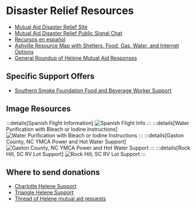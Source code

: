 # Disaster Relief Resources

- [Mutual Aid Disaster Relief Site](https://mutualaiddisasterrelief.org/)
- [Mutual Aid Disaster Relief Public Signal Chat](https://signal.group/#CjQKIGdJDsT1lG1X1XvrXObBj5Mo1l1umHexTEtb88xzQ8X3EhCC6qt_YyoagQrXxBC-XwNT)
- [Recursos en español](https://cryptpad.fr/pad/#/2/pad/edit/QMo6ZedKlx9CG+ZIDMOC86jf/)
- [Ashville Resource Map with Shelters, Food, Gas, Water, and Internet Options](https://helenehelpasheville.ushahidi.io/map)
- [General Roundup of Helene Mutual Aid Responses](https://itsgoingdown.org/mutual-aid-hurricane-helene/)

## Specific Support Offers
- [Southern Smoke Foundation Food and Beverage Worker Support](https://www.instagram.com/p/DAbRRE3NejW/)

## Image Resources
:::details[Spanish Flight Information]
![Spanish Flight Info](/disaster-relief/spanish-asheville-flight-instructions.png)
:::
:::details[Water Purification with Bleach or Iodine Instructions]
![Water Purification with Bleach or Iodine Instructions](/disaster-relief/water-purification.jpeg)
:::
:::details[Gaston County, NC YMCA Power and Hot Water Support]
![Gaston County, NC YMCA Power and Hot Water Support](/disaster-relief/gaston-ymca.jpeg)
:::
:::details[Rock Hill, SC RV Lot Support]
![Rock Hill, SC RV Lot Support](/disaster-relief/rock-hill-rv.jpeg)
:::

## Where to send donations
- [Charlotte Helene Support](https://www.instagram.com/p/DAerHnPppY6/)
- [Triangle Helene Support](https://www.instagram.com/p/DAeA85hPYP0/?img_index=1)
- [Thread of Helene mutual aid requests](https://x.com/antiracistsouth/status/1840211376524144998)

